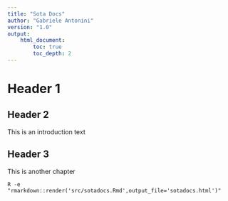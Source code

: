 ```yaml
---
title: "Sota Docs"
author: "Gabriele Antonini"
version: "1.0"
output:
    html_document:
        toc: true
        toc_depth: 2
---
```


# Header 1

## Header 2
This is an introduction text

## Header 3
This is another chapter

```
R -e "rmarkdown::render('src/sotadocs.Rmd',output_file='sotadocs.html')"
```